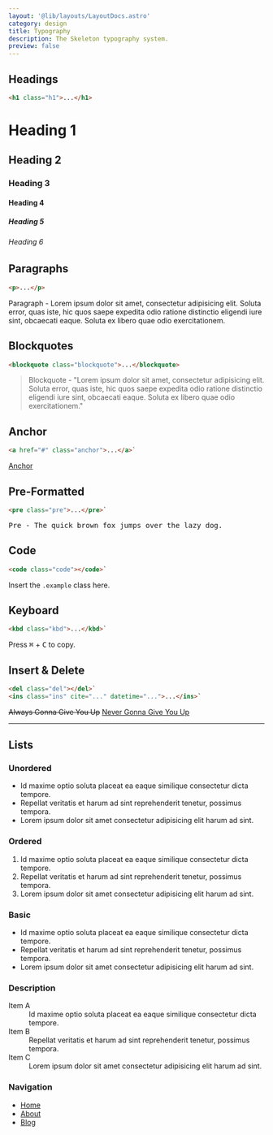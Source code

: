 ```yaml
---
layout: '@lib/layouts/LayoutDocs.astro'
category: design
title: Typography
description: The Skeleton typography system.
preview: false
---
```



## Headings

```html
<h1 class="h1">...</h1>
```

<div class="docs-card-outlined-centered p-8">
    <div class="space-y-4">
        <h1 class="h1">Heading 1</h1>
        <h2 class="h2">Heading 2</h2>
        <h3 class="h3">Heading 3</h3>
        <h4 class="h4">Heading 4</h4>
        <h5 class="h5">Heading 5</h5>
        <h6 class="h6">Heading 6</h6>
    </div>
</div>

## Paragraphs

```html
<p>...</p>
```

<div class="docs-card-outlined-centered p-8">
    <p>Paragraph - Lorem ipsum dolor sit amet, consectetur adipisicing elit. Soluta error, quas iste, hic quos saepe expedita odio ratione distinctio eligendi iure sint, obcaecati eaque. Soluta ex libero quae odio exercitationem.</p>
</div>

## Blockquotes

```html
<blockquote class="blockquote">...</blockquote>
```

<div class="docs-card-outlined-centered p-8">
    <blockquote class="blockquote">Blockquote - "Lorem ipsum dolor sit amet, consectetur adipisicing elit. Soluta error, quas iste, hic quos saepe expedita odio ratione distinctio eligendi iure sint, obcaecati eaque. Soluta ex libero quae odio exercitationem."</blockquote>
</div>


## Anchor

```html
<a href="#" class="anchor">...</a>`
```

<div class="docs-card-outlined-centered p-8">
    <a class="anchor" href="/">Anchor</a>
</div>

<h2 class="h2">Pre-Formatted</h2>

```html
<pre class="pre">...</pre>`
```

<div class="docs-card-outlined-centered p-8">
    <pre class="pre">Pre - The quick brown fox jumps over the lazy dog.</pre>
</div>

<h2 class="h2">Code</h2>

```html
<code class="code"></code>`
```

<div class="docs-card-outlined-centered p-8">
    <div>Insert the <code class="code">.example</code> class here.</div>
</div>

<h2 class="h2">Keyboard</h2>

```html
<kbd class="kbd">...</kbd>`
```

<div class="docs-card-outlined-centered p-8">
    <div>Press <kbd class="kbd">⌘</kbd> + <kbd class="kbd">C</kbd> to copy.</div>
</div>

<h2 class="h2">Insert & Delete</h2>

```html
<del class="del"></del>`
<ins class="ins" cite="..." datetime="...">...</ins>`
```

<div class="docs-card-outlined-centered p-8">
    <div class="w-full">
        <del class="del"><s>Always</s> Gonna Give You Up</del>
        <ins class="ins" cite="https://youtu.be/dQw4w9WgXcQ" datetime="10-31-2022">
            Never Gonna Give You Up
        </ins>
    </div>
</div>

---

## Lists

### Unordered

<div class="docs-card-outlined-centered p-8">
    <ul class="list-disc list-inside space-y-2">
        <li>Id maxime optio soluta placeat ea eaque similique consectetur dicta tempore.</li>
        <li>Repellat veritatis et harum ad sint reprehenderit tenetur, possimus tempora.</li>
        <li>Lorem ipsum dolor sit amet consectetur adipisicing elit harum ad sint.</li>
    </ul>
</div>

### Ordered

<div class="docs-card-outlined-centered p-8">
    <ol class="list-decimal list-inside space-y-2">
        <li>Id maxime optio soluta placeat ea eaque similique consectetur dicta tempore.</li>
        <li>Repellat veritatis et harum ad sint reprehenderit tenetur, possimus tempora.</li>
        <li>Lorem ipsum dolor sit amet consectetur adipisicing elit harum ad sint.</li>
    </ol>
</div>

### Basic

<div class="docs-card-outlined-centered p-8">
    <ul class="list-none list-inside space-y-2">
        <li>Id maxime optio soluta placeat ea eaque similique consectetur dicta tempore.</li>
        <li>Repellat veritatis et harum ad sint reprehenderit tenetur, possimus tempora.</li>
        <li>Lorem ipsum dolor sit amet consectetur adipisicing elit harum ad sint.</li>
    </ul>
</div>

### Description

<div class="docs-card-outlined-centered p-8">
    <dl class="space-y-2">
        <div>
            <dt class="font-bold">Item A</dt>
            <dd class="opacity-60">
                Id maxime optio soluta placeat ea eaque similique consectetur dicta tempore.
            </dd>
        </div>
        <div>
            <dt class="font-bold">Item B</dt>
            <dd class="opacity-60">
                Repellat veritatis et harum ad sint reprehenderit tenetur, possimus tempora.
            </dd>
        </div>
        <div>
            <dt class="font-bold">Item C</dt>
            <dd class="opacity-60">
                Lorem ipsum dolor sit amet consectetur adipisicing elit harum ad sint.
            </dd>
        </div>
    </dl>
</div>

### Navigation

<div class="docs-card-outlined-centered p-8">
    <nav>
        <ul class="space-y-2">
            <li>
                <a class="anchor" href="#">Home</a>
            </li>
            <li>
                <a class="anchor" href="#">About</a>
            </li>
            <li>
                <a class="anchor" href="#">Blog</a>
            </li>
        </ul>
    </nav>
</div>